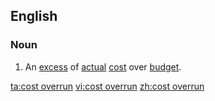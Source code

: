 ==English==


===Noun===
{{en-noun|head=[[cost]] [[overrun]]}}

# {{context|accounting}} An [[excess]] of [[actual]] [[cost]] over [[budget]].

[[ta:cost overrun]]
[[vi:cost overrun]]
[[zh:cost overrun]]
